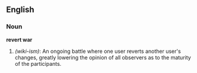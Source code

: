 ==English==

===Noun===
'''revert war'''
#''(wiki-ism)'': An ongoing battle where one user reverts another user's changes, greatly lowering the opinion of all observers as to the maturity of the participants.